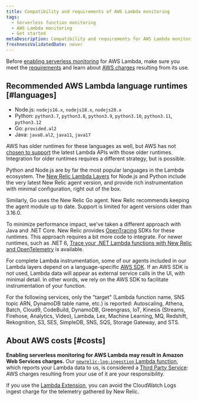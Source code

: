 ```yaml
---
title: Compatibility and requirements of AWS Lambda monitoring
tags:
  - Serverless function monitoring
  - AWS Lambda monitoring
  - Get started
metaDescription: Compatibility and requirements for AWS Lambda monitoring with New Relic.
freshnessValidatedDate: never
---
```


Before [enabling serverless monitoring](/docs/serverless-function-monitoring/aws-lambda-monitoring/enable-lambda-monitoring) for AWS Lambda, make sure you meet the [requirements](#languages) and learn about [AWS charges](#costs) resulting from its use.

## Recommended AWS Lambda language runtimes [#languages]

* Node.js: `nodejs16.x`, `nodejs18.x`, `nodejs20.x`
* Python: `python3.7`, `python3.8`, `python3.9`, `python3.10`, `python3.11`, `python3.12`
* Go: `provided.al2`
* Java: `java8.al2`, `java11`, `java17`

AWS has older runtimes for these languages as well, but AWS has not [chosen to support](https://docs.aws.amazon.com/lambda/latest/dg/lambda-runtimes.html) the latest Lambda APIs with those older runtimes. Integration for older runtimes requires a different strategy, but is possible.

Python and Node.js are by far the most popular languages in the Lambda ecosystem. The [New Relic Lambda Layers](https://layers.newrelic-external.com/) for Node.js and Python include the very latest New Relic agent version, and provide rich instrumentation with minimal configuration, right out of the box.

Similarly, Go uses the New Relic Go agent. New Relic recommends keeping the agent module up to date. Support is limited for agent versions older than 3.16.0.

To minimize performance impact, we've taken a different approach with Java and .NET Core. New Relic provides [OpenTracing](https://opentracing.io/) SDKs for these runtimes. This approach requires a bit more code to integrate. For newer runtimes, such as .NET 6, [Trace your .NET Lambda functions with New Relic and OpenTelemetry](/docs/serverless-function-monitoring/aws-lambda-monitoring/opentelemetry/lambda-opentelemetry-dotnet/) is available.

For complete Lambda instrumentation, some of our agents included in our Lambda layers depend on a language-specific [AWS SDK](https://aws.amazon.com/tools/#sdk). If an AWS SDK is not used, Lambda data will appear as external service calls in the UI, with minimal detail. In other words, we rely on the AWS SDK to facilitate instrumentation of your function.

For the following services, only the "target" (Lambda function name, SNS topic ARN, DynamoDB table name, etc.) is reported: Autoscaling, Athena, Batch, Cloud9, CodeBuild, DynamoDB, Greengrass, IoT, Kinesis (Streams, Firehose, Analytics, Video), Lambda, Lex, Machine Learning, MQ, Redshift, Rekognition, S3, SES, SimpleDB, SNS, SQS, Storage Gateway, and STS.

## About AWS costs [#costs]

<DoNotTranslate>**Enabling serverless monitoring for AWS Lambda may result in Amazon Web Services charges.**</DoNotTranslate> Our [`newrelic-log-ingestion` Lambda function](/docs/install-enable-new-relics-monitoring-aws-lambda#manual-nr-lambda), which reports your Lambda data to us, is considered a [Third Party Service](/docs/licenses/license-information/acceptable-use-policy/acceptable-use-policy): AWS charges resulting from your use of it are your responsibility.

If you use the [Lambda Extension](https://github.com/newrelic/newrelic-lambda-extension), you can avoid the CloudWatch Logs ingest charge for the telemetry gathered by New Relic.
